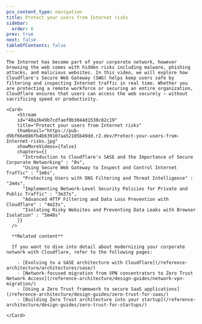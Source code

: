 ```yaml
---
pcx_content_type: navigation
title: Protect your users from Internet risks
sidebar:
  order: 6
prev: true
next: false
tableOfContents: false
---
```



<Tabs>
  <TabItem label="Watch this episode">

    The Internet has become part of your corporate network, however browsing the web comes with hidden risks including malware, phishing attacks, and malicious websites. In this video, we will explore how Cloudflare's Secure Web Gateway (SWG) helps keep users safe by filtering and inspecting Internet traffic in real time. Whether you are protecting a remote workforce or securing an entire organization, Cloudflare ensures that users can access the web securely — without sacrificing speed or productivity.

    <Card>
        <Stream
        id="48a3b49b7cdfaef0b3044d1530c82c19"
        title="Protect your users from Internet risks"
        thumbnail="https://pub-d9bf66e086fb4b639107aa52105b49dd.r2.dev/Protect-your-users-from-Internet-risks.jpg"
        showMoreVideos={false}
        chapters={{
          "Introduction to Cloudflare's SASE and the Importance of Secure Corporate Networking" : "0s",
          "Using Secure Web Gateway to Inspect and Control Internet Traffic" : "1m6s",
          "Protecting Users with DNS Filtering and Threat Intelligence" : "2m4s",
          "Implementing Network-Level Security Policies for Private and Public Traffic" : "3m37s",
          "Advanced HTTP Filtering and Data Loss Prevention with Cloudflare" : "4m23s",
          "Isolating Risky Websites and Preventing Data Leaks with Browser Isolation" : "5m48s"
        }}
      />

      **Related content**

      If you want to dive into detail about modernizing your corporate network with Cloudflare, refer to the following pages:

        - [Evolving to a SASE architecture with Cloudflare](/reference-architecture/architectures/sase/)
        - [Network-focused migration from VPN concentrators to Zero Trust Network Access](/reference-architecture/design-guides/network-vpn-migration/)
        - [Using a Zero Trust framework to secure SaaS applications](/reference-architecture/design-guides/zero-trust-for-saas/)
        - [Building Zero Trust architecture into your startup](/reference-architecture/design-guides/zero-trust-for-startups/)

    </Card>
  </TabItem>

  <TabItem label="Series overview">
    <Render file="sase-series-navigation" />
  </TabItem>
</Tabs>
